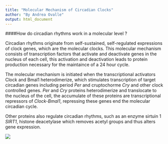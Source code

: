 ```yaml
---
title: "Molecular Mechanism of Circadian Clocks"
author: "By Andrea Ovalle"
output: html_document
---
```


####How do circadian rhythms work in a molecular level ?

Circadian rhythms originate from self-sustained, self-regulated expressions of clock genes, which are the molecular clocks. This molecular mechanism consists of transcription factors that activate and deactivate genes in the nucleus of each cell, this activation and deactivation leads to protein production necessary for the maintaince of a 24 hour cycle.

The molecular mechanism is initiated when the transcriptional activators Clock and Bmal1 heterodimerize, which stimulates transcription of target circadian genes including period _Per_ and cruptochorme _Cry_ and other clock controlled genes. 
 _Per_ and _Cry_ proteins heterodimerize and translocate to the nucleus of the cell, the accumulate of these proteins are transcriptional repressors of _Clock-Bmal1_, repressing these genes end the molecular circadian cycle. 
 
 Other proteins also regulate circadian rhythms, such as an enzyme sirtuin 1 _SIRT1_, histone deacetylase which removes acetyl groups and thus alters gene expression.

![](mole.png)




